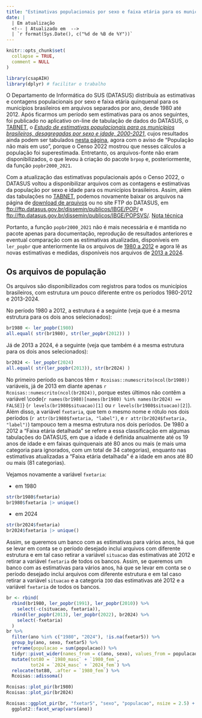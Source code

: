 ```yaml
---
title: "Estimativas populacionais por sexo e faixa etária para os municípios brasileiros, 1980 - 2024."
date: |
  | Em atualização
  <!-- | Atualizado em  -->
  | `r format(Sys.Date(), c("%d de %B de %Y"))`
---
```


```r
knitr::opts_chunk$set(
  collapse = TRUE,
  comment = NULL
)
```

```r
library(csapAIH)
library(dplyr) # facilitar o trabalho
```

O Departamento de Informática do SUS (DATASUS) distribuía as estimativas e contagens populacionais por sexo e faixa etária quinquenal para os municípios brasileiros em arquivos separados por ano, desde 1980 até 2012. Após ficarmos um período sem estimativas para os anos seguintes, foi publicado no aplicativo on-line de tabulação de dados do DATASUS, o [TABNET](https://datasus.saude.gov.br/informacoes-de-saude-tabnet/), o [*Estudo de estimativas populacionais para os municípios brasileiros, desagregadas por sexo e idade, 2000-2021*](http://tabnet.datasus.gov.br/cgi/IBGE/NT-POPULACAO-RESIDENTE-2000-2021.PDF), cujos resultados ainda podem ser tabulados [nesta página](http://tabnet.datasus.gov.br/cgi/deftohtm.exe?ibge/cnv/popsvsbr.def), agora com o aviso de "População não mais em uso", porque o Censo 2022 mostrou que nesses cálculos a população foi superestimada. Entretanto, os arquivos-fonte não eram disponibilizados, o que levou à criação do pacote `brpop` e, posteriormente, da função `popbr2000_2021`.

Com a atualização das estimativas populacionais após o Censo 2022, o DATASUS voltou a disponibilizar arquivos com as contagens e estimativas da população por sexo e idade para os municípios brasileiros. Assim, 
além das tabulações no [TABNET](http://tabnet.datasus.gov.br/cgi/deftohtm.exe?ibge/cnv/popsvs2024br.def),
podemos novamente baixar os arquivos na página de [download de arquivos](página) ou no site FTP do DATASUS, em <ftp://ftp.datasus.gov.br/dissemin/publicos/IBGE/POP/> e <ftp://ftp.datasus.gov.br/dissemin/publicos/IBGE/POPSVS/>. [Nota técnica](http://tabnet.datasus.gov.br/cgi/IBGE/NT-POPULACAO-RESIDENTE-2000-2024.PDF)

Portanto, a função `popbr2000_2021` não é mais necessária e é mantida no pacote apenas para documentação, reprodução de resultados anteriores e eventual comparação com as estimativas atualizadas, disponíveis em `ler_popbr` que anteriormente lia os arquivos de [1980 a 2012](ftp://ftp.datasus.gov.br/dissemin/publicos/IBGE/POP/) e agora lê as novas estimativas e medidas, disponíveis nos arquivos de [2013 a 2024](ftp://ftp.datasus.gov.br/dissemin/publicos/IBGE/POPSVS/).

## Os arquivos de população

Os arquivos são disponibilizados com registros para todos os municípios brasileiros, com estrutura um pouco diferente entre os períodos 1980-2012 e 2013-2024.

No período 1980 a 2012, a estrutura é a seguinte (veja que é a mesma estrutura para os dois anos selecionados):
```r
br1980 <- ler_popbr(1980)
all.equal( str(br1980), str(ler_popbr(2012)) )
```

Já de 2013 a 2024, é a seguinte (veja que também é a mesma estrutura para os dois anos selecionados):
```r
br2024 <- ler_popbr(2024)
all.equal( str(ler_popbr(2013)), str(br2024) )
```

No primeiro período os bancos têm `r Rcoisas::numescrito(ncol(br1980))` variáveis, já de 2013 em diante apenas `r Rcoisas::numescrito(ncol(br2024))`, porque estes últimos não contêm a variável \code{`r names(br1980)[names(br1980) %in% names(br2024) == FALSE]`} (`r levels(br1980$situacao)[1]` ou `r levels(br1980$situacao)[2]`). Além disso, a variável `fxetaria`, que tem o mesmo nome e rótulo nos dois períodos (`r attr(br1980$fxetaria, "label")`, e `r attr(br2024$fxetaria, "label")`) tampouco tem a mesma estrutura nos dois períodos. De 1980 a 2012 a "Faixa etária detalhada" se refere a essa classificação em algumas tabulações do DATASUS, em que a idade é definida anualmente até os 19 anos de idade e em faixas quinquenais até 80 anos ou mais (e mais uma categoria para ignorados, com um total de 34 categorias), enquanto nas estimativas atualizadas a "Faixa etária detalhada" é a idade em anos até 80 ou mais (81 categorias).

Vejamos novamente a variável `fxetaria`:

 - em 1980
```r
str(br1980$fxetaria)
br1980$fxetaria |> unique()
```

 - em 2024
```r
str(br2024$fxetaria)
br2024$fxetaria |> unique()
```

Assim, se queremos um banco com as estimativas para vários anos, há que se levar em conta se o período desejado inclui arquivos com diferente estrutura e em tal caso retirar a variável `situacao` das estimativas até 2012 e retirar a variável `fxetaria` de todos os bancos.
Assim, se queremos um banco com as estimativas para vários anos, há que se levar em conta se o período desejado inclui arquivos com diferente estrutura e em tal caso retirar a variável `situacao` e a categoria `IOO` das estimativas até 2012 e a variável `fxetaria` de todos os bancos.


```r
br <- rbind(
  rbind(br1980, ler_popbr(1991), ler_popbr(2010)) %>%
    select(-c(situacao, fxetaria)),
  rbind(ler_popbr(2013), ler_popbr(2022), br2024) %>% 
    select(-fxetaria)
  )
br %>% 
  filter(ano %in% c("1980", "2024"), !is.na(fxetar5)) %>% 
  group_by(ano, sexo, fxetar5) %>% 
  reframe(populacao = sum(populacao)) %>% 
  tidyr::pivot_wider(names_from = c(ano, sexo), values_from = populacao) %>% 
  mutate(tot80 = `1980_masc` + `1980_fem`,
         tot24 = `2024_masc` + `2024_fem`) %>% 
  relocate(tot80, .after = `1980_fem`) %>% 
  Rcoisas::adissoma()
```

```r
Rcoisas::plot_pir(br1980)
Rcoisas::plot_pir(br2024)
```

```r
Rcoisas::ggplot_pir(br, "fxetar5", "sexo", "populacao", nsize = 2.5) +
  ggplot2::facet_wrap(vars(ano))
```

